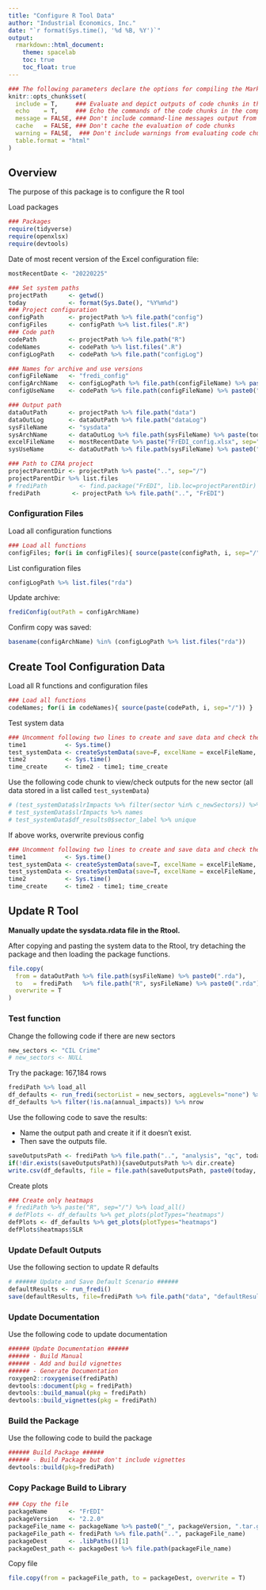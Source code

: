---
title: "Configure R Tool Data"
author: "Industrial Economics, Inc."
date: "`r format(Sys.time(), '%d %B, %Y')`"
output:
  rmarkdown::html_document:
    theme: spacelab
    toc: true
    toc_float: true
---

<style>
/* Simplified version of Bootstrap's responsive table CSS */
.table-responsive {
    display: block;
    width: 100%;
    overflow-x: auto;
}

.table-responsive > table {
    width: 100%;
}
</style>


```{r knitr setup, include=FALSE}
### The following parameters declare the options for compiling the Markdown document.
knitr::opts_chunk$set(
  include = T,     ### Evaluate and depict outputs of code chunks in the compiled document
  echo    = T,     ### Echo the commands of the code chunks in the compiled document
  message = FALSE, ### Don't include command-line messages output from evaluating code chunks
  cache   = FALSE, ### Don't cache the evaluation of code chunks
  warning = FALSE,  ### Don't include warnings from evaluating code chunks
  table.format = "html" 
)
```

## Overview

The purpose of this package is to configure the R tool

Load packages 

```{r loadPackages}
### Packages
require(tidyverse)
require(openxlsx)
require(devtools)
```


Date of most recent version of the Excel configuration file:

```{r mostRecentDate}
mostRecentDate <- "20220225"
```



```{r declare paths}
### Set system paths
projectPath      <- getwd()
today            <- format(Sys.Date(), "%Y%m%d")
### Project configuration
configPath       <- projectPath %>% file.path("config")
configFiles      <- configPath %>% list.files(".R")
### Code path
codePath         <- projectPath %>% file.path("R")
codeNames        <- codePath %>% list.files(".R")
configLogPath    <- codePath %>% file.path("configLog")

### Names for archive and use versions
configFileName   <- "fredi_config"
configArchName   <- configLogPath %>% file.path(configFileName) %>% paste(today, sep="_") %>% paste0(".rda")
configUseName    <- codePath %>% file.path(configFileName) %>% paste0(".rda")

### Output path
dataOutPath      <- projectPath %>% file.path("data")
dataOutLog       <- dataOutPath %>% file.path("dataLog")
sysFileName      <- "sysdata"
sysArchName      <- dataOutLog %>% file.path(sysFileName) %>% paste(today, sep="_") %>% paste0(".rda")
excelFileName    <- mostRecentDate %>% paste("FrEDI_config.xlsx", sep="_")
sysUseName       <- dataOutPath %>% file.path(sysFileName) %>% paste0(".rda")

### Path to CIRA project
projectParentDir <- projectPath %>% paste("..", sep="/")
projectParentDir %>% list.files
# frediPath         <- find.package("FrEDI", lib.loc=projectParentDir)
frediPath         <- projectPath %>% file.path("..", "FrEDI")
```

### Configuration Files

Load all configuration functions

```{r load config}
### Load all functions
configFiles; for(i in configFiles){ source(paste(configPath, i, sep="/")) }
```


List configuration files

```{r}
configLogPath %>% list.files("rda")
```

Update archive:

```{r}
frediConfig(outPath = configArchName)
```

Confirm copy was saved:

```{r}
basename(configArchName) %in% (configLogPath %>% list.files("rda"))
```

## Create Tool Configuration Data


Load all R functions and configuration files

```{r load config}
### Load all functions
codeNames; for(i in codeNames){ source(paste(codePath, i, sep="/")) }
```

Test system data

```{r test_systemData0}
### Uncomment following two lines to create and save data and check the outputs
time1           <- Sys.time()
test_systemData <- createSystemData(save=F, excelName = excelFileName, silent=T)
time2           <- Sys.time()
time_create     <- time2 - time1; time_create
```


Use the following code chunk to view/check outputs for the new sector (all data stored in a list called `test_systemData`)

```{r check outputs}
# (test_systemData$slrImpacts %>% filter(sector %in% c_newSectors)) %>% filter(!is.na(annual_impacts)) %>% nrow
# test_systemData$slrImpacts %>% names
# test_systemData$df_results0$sector_label %>% unique
```



If above works, overwrite previous config

```{r save and overwrite data}
### Uncomment following two lines to create and save data and check the outputs
time1           <- Sys.time()
test_systemData <- createSystemData(save=T, excelName = excelFileName, outPath = sysArchName)
test_systemData <- createSystemData(save=T, excelName = excelFileName, silent=T)
time2           <- Sys.time()
time_create     <- time2 - time1; time_create
```





## Update R Tool

**Manually update the sysdata.rdata file in the Rtool.**

After copying and pasting the system data to the Rtool, try detaching the package and then loading the package functions. 

```{r file.copy}
file.copy(
  from = dataOutPath %>% file.path(sysFileName) %>% paste0(".rda"),
  to   = frediPath   %>% file.path("R", sysFileName) %>% paste0(".rda"),
  overwrite = T
)
```

### Test function

Change the following code if there are new sectors

```{r new_sectors}
new_sectors <- "CIL Crime"
# new_sectors <- NULL
```





Try the package: 167,184 rows

```{r df_defaults, message=T}
frediPath %>% load_all
df_defaults <- run_fredi(sectorList = new_sectors, aggLevels="none") %>% filter(year %in% seq(2010, 2090, by=5))
df_defaults %>% filter(!is.na(annual_impacts)) %>% nrow
```


Use the following code to save the results:

* Name the output path and create it if it doesn't exist.
* Then save the outputs file.


```{r saveOutputsPath}
saveOutputsPath <- frediPath %>% file.path("..", "analysis", "qc", today)
if(!dir.exists(saveOutputsPath)){saveOutputsPath %>% dir.create}
write.csv(df_defaults, file = file.path(saveOutputsPath, paste0(today, "_qc_outputs.csv")), row.names=F)
```


Create plots



```{r plot types, fig.height=10, fig.width=16}
### Create only heatmaps
# frediPath %>% paste("R", sep="/") %>% load_all()
# defPlots <- df_defaults %>% get_plots(plotTypes="heatmaps")
defPlots <- df_defaults %>% get_plots(plotTypes="heatmaps")
defPlots$heatmaps$SLR
```


### Update Default Outputs

Use the following section to update R defaults

```{r defaultResults}
# ###### Update and Save Default Scenario ######
defaultResults <- run_fredi()
save(defaultResults, file=frediPath %>% file.path("data", "defaultResults.RData"))
```

### Update Documentation

Use the following code to update documentation

```{r updateDocs}
###### Update Documentation ######
###### - Build Manual
###### - Add and build vignettes
###### - Generate Documentation
roxygen2::roxygenise(frediPath)
devtools::document(pkg = frediPath)
devtools::build_manual(pkg = frediPath)
devtools::build_vignettes(pkg = frediPath)
```



### Build the Package

Use the following code to build the package

```{r bldPackage}
###### Build Package ######
###### - Build Package but don't include vignettes
devtools::build(pkg=frediPath)
```


### Copy Package Build to Library

```{r package paths}
### Copy the file
packageName      <- "FrEDI"
packageVersion   <- "2.2.0"
packageFile_name <- packageName %>% paste0("_", packageVersion, ".tar.gz")
packageFile_path <- frediPath %>% file.path("..", packageFile_name)
packageDest      <- .libPaths()[1]
packageDest_path <- packageDest %>% file.path(packageFile_name)
```

Copy file

```{r copy package}
file.copy(from = packageFile_path, to = packageDest, overwrite = T)
```


